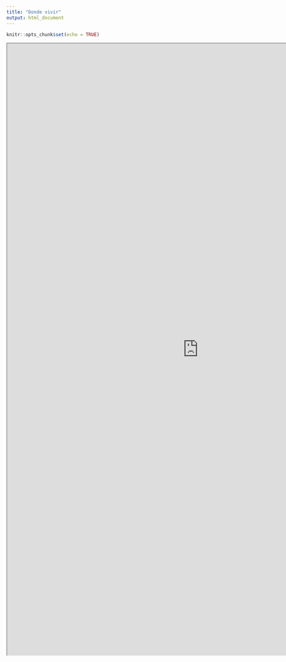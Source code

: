 ```yaml
---
title: "Donde vivir"
output: html_document
---
```


```r
knitr::opts_chunk$set(echo = TRUE)
```

<iframe src="https://derek-corcoran.shinyapps.io/WhereShouldYouLive/?showcase=0" width="1000" height="1600px">
</iframe>


